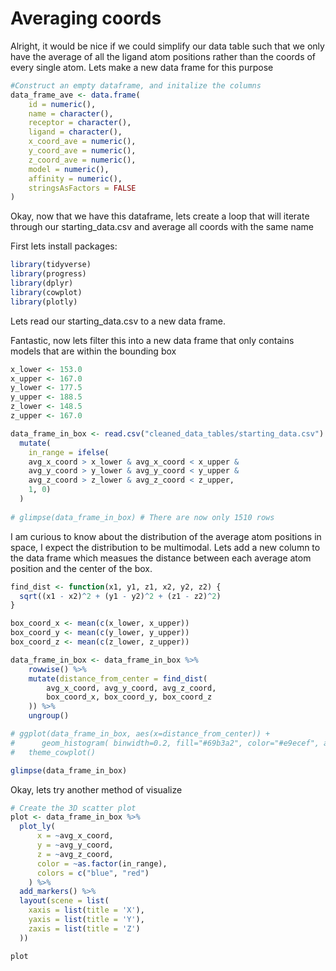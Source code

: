 # Averaging coords
Alright, it would be nice if we could simplify our data table such that we only have the average of all the ligand atom positions rather than the coords of every single atom. Lets make a new data frame for this purpose

```r
#Construct an empty dataframe, and initalize the columns
data_frame_ave <- data.frame(
    id = numeric(),
    name = character(),
    receptor = character(),
    ligand = character(),
    x_coord_ave = numeric(),
    y_coord_ave = numeric(),
    z_coord_ave = numeric(),
    model = numeric(),
    affinity = numeric(),
    stringsAsFactors = FALSE
)
```

Okay, now that we have this dataframe, lets create a loop that will iterate through our starting_data.csv and average all coords with the same name

First lets install packages:
```r
library(tidyverse)
library(progress)
library(dplyr)
library(cowplot)
library(plotly)
```

Lets read our starting_data.csv to a new data frame.

Fantastic, now lets filter this into a new data frame that only contains models that are within the bounding box
```r
x_lower <- 153.0
x_upper <- 167.0
y_lower <- 177.5
y_upper <- 188.5
z_lower <- 148.5
z_upper <- 167.0

data_frame_in_box <- read.csv("cleaned_data_tables/starting_data.csv") %>%
  mutate(
    in_range = ifelse(
    avg_x_coord > x_lower & avg_x_coord < x_upper &
    avg_y_coord > y_lower & avg_y_coord < y_upper &
    avg_z_coord > z_lower & avg_z_coord < z_upper,
    1, 0)
  )
    
# glimpse(data_frame_in_box) # There are now only 1510 rows
```

I am curious to know about the distribution of the average atom positions in space, I expect the distribution to be multimodal. Lets add a new column to the data frame which measues the distance between each average atom position and the center of the box.
```r
find_dist <- function(x1, y1, z1, x2, y2, z2) {
  sqrt((x1 - x2)^2 + (y1 - y2)^2 + (z1 - z2)^2)
}

box_coord_x <- mean(c(x_lower, x_upper))
box_coord_y <- mean(c(y_lower, y_upper))
box_coord_z <- mean(c(z_lower, z_upper))

data_frame_in_box <- data_frame_in_box %>%
    rowwise() %>%
    mutate(distance_from_center = find_dist(
        avg_x_coord, avg_y_coord, avg_z_coord,
        box_coord_x, box_coord_y, box_coord_z
    )) %>%
    ungroup()

# ggplot(data_frame_in_box, aes(x=distance_from_center)) + 
#      geom_histogram( binwidth=0.2, fill="#69b3a2", color="#e9ecef", alpha=0.9) +
#   theme_cowplot()

glimpse(data_frame_in_box)
```

Okay, lets try another method of visualize
```r
# Create the 3D scatter plot
plot <- data_frame_in_box %>%
  plot_ly(
      x = ~avg_x_coord, 
      y = ~avg_y_coord,
      z = ~avg_z_coord,
      color = ~as.factor(in_range),
      colors = c("blue", "red")
    ) %>%
  add_markers() %>%
  layout(scene = list(
    xaxis = list(title = 'X'),
    yaxis = list(title = 'Y'),
    zaxis = list(title = 'Z')
  ))

plot
```



